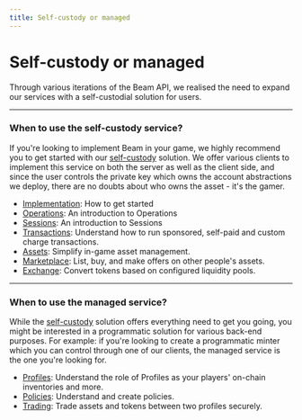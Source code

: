 ```yaml
---
title: Self-custody or managed
---
```


# Self-custody or managed

Through various iterations of the Beam API, we realised the need to expand our services with a self-custodial solution for users.

---

### When to use the self-custody service?

If you're looking to implement Beam in your game, we highly recommend you to get started with our [self-custody](/service/introduction-self-custody) solution. We offer various clients to implement this service on both the server as well as the client side, and since the user controls the private key which owns the account abstractions we deploy, there are no doubts about who owns the asset - it's the gamer.

- [Implementation](/service/self-custody/implementation): How to get started
- [Operations](/service/operations/introduction): An introduction to Operations
- [Sessions](/service/sessions/introduction): An introduction to Sessions
- [Transactions](/service/transactions/introduction): Understand how to run sponsored, self-paid and custom charge transactions.
- [Assets](/service/assets/introduction): Simplify in-game asset management.
- [Marketplace](/service/marketplace/introduction): List, buy, and make offers on other people's assets.
- [Exchange](/service/exchange/introduction): Convert tokens based on configured liquidity pools.

---

### When to use the managed service?

While the [self-custody](/service/introduction-self-custody) solution offers everything need to get you going, you might be interested in a programmatic solution for various back-end purposes. For example: if you're looking to create a programmatic minter which you can control through one of our clients, the managed service is the one you're looking for.


- [Profiles](/service/profiles/introduction): Understand the role of Profiles as your players' on-chain inventories and more.
- [Policies](/service/policies/introduction): Understand and create policies.
- [Trading](/service/trading/introduction): Trade assets and tokens between two profiles securely.
